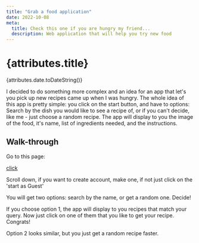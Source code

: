 ```yaml
---
title: "Grab a food application"
date: 2022-10-08
meta:
  title: Check this one if you are hungry my friend...
  description: Web application that will help you try new food
---
```


# {attributes.title}

{attributes.date.toDateString()}

I decided to do something more complex and an idea for an app that let's you pick up new recipes came up when I was hungry. The whole idea of this app is pretty simple: you click on the start button, and have to options:
Search by the dish you would like to see a recipe of, or if you can't decide, like me - just choose a random recipe. The app will display to you the image of the food, it's name, list of ingredients needed, and the instructions.

## Walk-through

Go to this page:

[click](https://grabafood.vercel.app/)

Scroll down, if you want to create account, make one, if not just click on the 'start as Guest'

You will get two options: search by the name, or get a random one. Decide!

If you choose option 1, the app will display to you recipes that match your query. Now just click on one of them that you like to get your recipe.
Congrats!

Option 2 looks similar, but you just get a random recipe faster.
